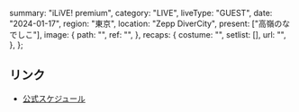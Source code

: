   summary: "iLiVE! premium",
  category: "LIVE",
  liveType: "GUEST",
  date: "2024-01-17",
  region: "東京",
  location: "Zepp DiverCity",
  present: ["高嶺のなでしこ"],
  image: {
    path: "",
    ref: "",
  },
  recaps: {
    costume: "",
    setlist: [],
    url: "",
  },
};

## リンク

- [公式スケジュール](https://takanenonadeshiko.jp/?p=1692)
